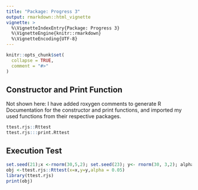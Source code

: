 ```yaml
---
title: "Package: Progress 3"
output: rmarkdown::html_vignette
vignette: >
  %\VignetteIndexEntry{Package: Progress 3}
  %\VignetteEngine{knitr::rmarkdown}
  %\VignetteEncoding{UTF-8}
---
```


```r
knitr::opts_chunk$set(
  collapse = TRUE,
  comment = "#>"
)
```

## Constructor and Print Function

Not shown here: I have added roxygen comments to generate R Documentation for 
the constructor and print functions, and imported my used functions from 
their respective packages.

``` r
ttest.rjs::Rttest
ttest.rjs:::print.Rttest
```


## Execution Test

``` r
set.seed(21);x <-rnorm(30,5,2); set.seed(23); y<- rnorm(30, 3,2); alpha <- 0.05
obj <-ttest.rjs::Rttest(x=x,y=y,alpha = 0.05)
library(ttest.rjs)
print(obj)
```
